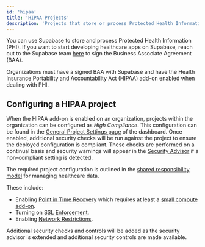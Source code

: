 ```yaml
---
id: 'hipaa'
title: 'HIPAA Projects'
description: 'Projects that store or process Protected Health Information (PHI) and other sensitive data'
---
```


You can use Supabase to store and process Protected Health Information (PHI). If you want to start developing healthcare apps on Supabase, reach out to the Supabase team [here](https://forms.supabase.com/hipaa2) to sign the Business Associate Agreement (BAA).

<Admonition type="note">

Organizations must have a signed BAA with Supabase and have the Health Insurance Portability and Accountability Act (HIPAA) add-on enabled when dealing with PHI.

</Admonition>

## Configuring a HIPAA project

When the HIPAA add-on is enabled on an organization, projects within the organization can be configured as _High Compliance_. This configuration can be found in the [General Project Settings page](https://supabase.com/dashboard/project/_/settings) of the dashboard.
Once enabled, additional security checks will be run against the project to ensure the deployed configuration is compliant. These checks are performed on a continual basis and security warnings will appear in the [Security Advisor](https://supabase.com/dashboard/project/_/advisors/security) if a non-compliant setting is detected.

The required project configuration is outlined in the [shared responsibility model](https://supabase.com/docs/guides/deployment/shared-responsibility-model#managing-healthcare-data) for managing healthcare data.

These include:

- Enabling [Point in Time Recovery](/docs/guides/platform/backups#point-in-time-recovery) which requires at least a [small compute add-on](/docs/guides/platform/compute-add-ons).
- Turning on [SSL Enforcement](/docs/guides/platform/ssl-enforcement).
- Enabling [Network Restrictions](/docs/guides/platform/network-restrictions).

Additional security checks and controls will be added as the security advisor is extended and additional security controls are made available.
